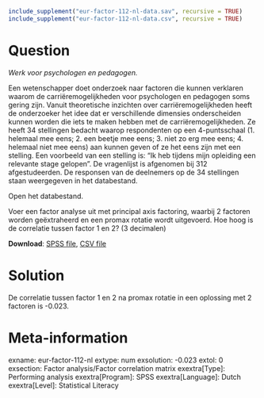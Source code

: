 ```r
include_supplement("eur-factor-112-nl-data.sav", recursive = TRUE)
include_supplement("eur-factor-112-nl-data.csv", recursive = TRUE)
```

Question
========
*Werk voor psychologen en pedagogen.*

Een wetenschapper doet onderzoek naar factoren die kunnen verklaren waarom de carriëremogelijkheden voor psychologen en pedagogen soms gering zijn. Vanuit theoretische inzichten over carriëremogelijkheden heeft de onderzoeker het idee dat er verschillende dimensies onderscheiden kunnen worden die iets te maken hebben met de carriëremogelijkheden. Ze heeft 34 stellingen bedacht waarop respondenten op een 4-puntsschaal (1. helemaal mee eens; 2. een beetje mee eens; 3. niet zo erg mee eens; 4. helemaal niet mee eens) aan kunnen geven of ze het eens zijn met een stelling. Een voorbeeld van een stelling is: “Ik heb tijdens mijn opleiding een relevante stage gelopen”. De vragenlijst is afgenomen bij 312 afgestudeerden. De responsen van de deelnemers op de 34 stellingen staan weergegeven in het databestand. 

Open het databestand.

Voer een factor analyse uit met principal axis factoring, waarbij 2 factoren worden geëxtraheerd en een promax rotatie wordt uitgevoerd. Hoe hoog is de correlatie tussen factor 1 en 2? (3 decimalen)

**Download**: [SPSS file](eur-factor-112-nl-data.sav), [CSV file](eur-factor-112-nl-data.csv)


Solution
========
De correlatie tussen factor 1 en 2 na promax rotatie in een oplossing met 2 factoren is -0.023.


Meta-information
================
exname: eur-factor-112-nl
extype: num
exsolution: -0.023
extol: 0
exsection: Factor analysis/Factor correlation matrix
exextra[Type]: Performing analysis
exextra[Program]: SPSS
exextra[Language]: Dutch
exextra[Level]: Statistical Literacy
